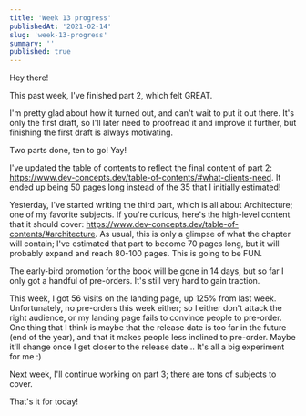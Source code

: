```yaml
---
title: 'Week 13 progress'
publishedAt: '2021-02-14'
slug: 'week-13-progress'
summary: ''
published: true
---
```


Hey there!

This past week, I've finished part 2, which felt GREAT.

I'm pretty glad about how it turned out, and can't wait to put it out there. It's only the first draft, so I'll later need to proofread it and improve it further, but finishing the first draft is always motivating.

Two parts done, ten to go! Yay!

I've updated the table of contents to reflect the final content of part 2: https://www.dev-concepts.dev/table-of-contents/#what-clients-need. It ended up being 50 pages long instead of the 35 that I initially estimated!

Yesterday, I've started writing the third part, which is all about Architecture; one of my favorite subjects. If you're curious, here's the high-level content that it should cover: https://www.dev-concepts.dev/table-of-contents/#architecture. As usual, this is only a glimpse of what the chapter will contain; I've estimated that part to become 70 pages long, but it will probably expand and reach 80-100 pages. This is going to be FUN.

The early-bird promotion for the book will be gone in 14 days, but so far I only got a handful of pre-orders. It's still very hard to gain traction.

This week, I got 56 visits on the landing page, up 125% from last week. Unfortunately, no pre-orders this week either; so I either don't attack the right audience, or my landing page fails to convince people to pre-order. One thing that I think is maybe that the release date is too far in the future (end of the year), and that it makes people less inclined to pre-order. Maybe it'll change once I get closer to the release date... It's all a big experiment for me :)

Next week, I'll continue working on part 3; there are tons of subjects to cover.

That's it for today!

<BlogPostSignature />
